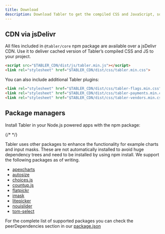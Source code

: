 ```yaml
---
title: Download
description: Download Tabler to get the compiled CSS and JavaScript, source code, or include it with your favorite package managers like npm, yarn and more.
---
```


## CDN via jsDelivr

All files included in `@tabler/core` npm package are available over a jsDelivr CDN. Use it to deliver cached version of Tabler’s compiled CSS and JS to your project.

```html
<script src="$TABLER_CDN/dist/js/tabler.min.js"></script>
<link rel="stylesheet" href="$TABLER_CDN/dist/css/tabler.min.css">
```

You can also include additional Tabler plugins:

```html
<link rel="stylesheet" href="$TABLER_CDN/dist/css/tabler-flags.min.css">
<link rel="stylesheet" href="$TABLER_CDN/dist/css/tabler-payments.min.css">
<link rel="stylesheet" href="$TABLER_CDN/dist/css/tabler-vendors.min.css">
```

## Package managers

Install Tabler in your Node.js powered apps with the npm package:

{/* <TabsPackage name="@tabler/core" /> */}

Tabler uses other packages to enhance the functionality for example charts and input masks. These are not automatically installed to avoid huge
dependency trees and need to be installed by using npm install. We support the following packages as of writing.

- [apexcharts](https://apexcharts.com/)
- [autosize](http://www.jacklmoore.com/autosize/)
- [choices.js](https://github.com/Choices-js/Choices)
- [countup.js](https://inorganik.github.io/countUp.js/)
- [flatpickr](https://flatpickr.js.org/)
- [imask](https://imask.js.org/)
- [litepicker](https://litepicker.com/)
- [nouislider](https://refreshless.com/nouislider/)
- [tom-select](https://tom-select.js.org/)

For the complete list of supported packages you can check the peerDependencies section in our [package.json](https://github.com/tabler/tabler/blob/dev/package.json)

